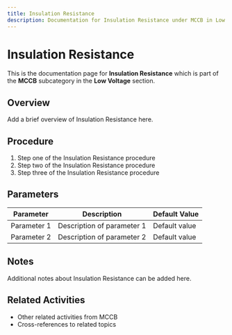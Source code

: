```yaml
---
title: Insulation Resistance
description: Documentation for Insulation Resistance under MCCB in Low Voltage category
---
```


# Insulation Resistance

This is the documentation page for **Insulation Resistance** which is part of the **MCCB** subcategory in the **Low Voltage** section.

## Overview

Add a brief overview of Insulation Resistance here.

## Procedure

1. Step one of the Insulation Resistance procedure
2. Step two of the Insulation Resistance procedure
3. Step three of the Insulation Resistance procedure

## Parameters

| Parameter | Description | Default Value |
|-----------|-------------|---------------|
| Parameter 1 | Description of parameter 1 | Default value |
| Parameter 2 | Description of parameter 2 | Default value |

## Notes

Additional notes about Insulation Resistance can be added here.

## Related Activities

- Other related activities from MCCB
- Cross-references to related topics

